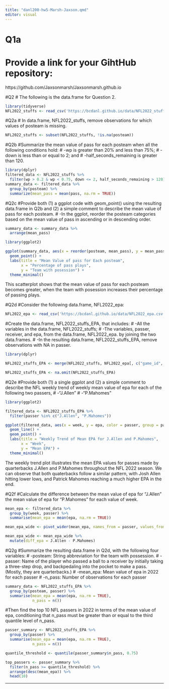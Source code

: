 ```yaml
---
title: "danl200-hw5-Marsh-Jaxson.qmd"
editor: visual
---
```

# Q1a
# Provide a link for your GihtHub repository:

https://github.com/Jaxsonmarsh/Jaxsonmarsh.github.io

#Q2
# The following is the data.frame for Question 2.

```r
library(tidyverse)
NFL2022_stuffs <- read_csv('https://bcdanl.github.io/data/NFL2022_stuffs.csv')
```


#Q2a
# In data.frame, NFL2022_stuffs, remove observations for which values of posteam is missing.

```r
NFL2022_stuffs <- subset(NFL2022_stuffs, !is.na(posteam))
```

#Q2b
#Summarize the mean value of pass for each posteam when all the following conditions hold:
#   -wp is greater than 20% and less than 75%;
#   -down is less than or equal to 2; and
#   -half_seconds_remaining is greater than 120.

```r
library(dplyr)
filtered_data <- NFL2022_stuffs %>%
  filter(wp > 0.2 & wp < 0.75, down <= 2, half_seconds_remaining > 120)
summary_data <- filtered_data %>%
  group_by(posteam) %>%
  summarize(mean_pass = mean(pass, na.rm = TRUE))
```


#Q2c
#Provide both (1) a ggplot code with geom_point() using the resulting data.frame in Q2b and (2) a simple comment to describe the mean value of pass for each posteam.
#   -In the ggplot, reorder the posteam categories based on the mean value of pass in ascending or in descending order.

```r
summary_data <- summary_data %>%
  arrange(mean_pass)

library(ggplot2)

ggplot(summary_data, aes(x = reorder(posteam, mean_pass), y = mean_pass)) +
  geom_point() +
  labs(title = "Mean Value of pass for Each posteam",
       x = "Percentage of pass plays",
       y = "Team with posession") +
  theme_minimal()

```

This scatterplot shows that the mean value of pass for each posteam becomes greater, when the team with posession increases their percentage of passing plays.

#Q2d
#Consider the following data.frame, NFL2022_epa:
```r
NFL2022_epa <- read_csv('https://bcdanl.github.io/data/NFL2022_epa.csv')
```


#Create the data.frame, NFL2022_stuffs_EPA, that includes:
#   -All the variables in the data.frame, NFL2022_stuffs;
#   -The variables, passer, receiver, and epa, from the data.frame, NFL2022_epa. by joining the two data.frames.
#   -In the resulting data.frame, NFL2022_stuffs_EPA, remove observations with NA in passer.

```r
library(dplyr)

NFL2022_stuffs_EPA <- merge(NFL2022_stuffs, NFL2022_epa[, c("game_id", "passer", "receiver", "epa")], by = "game_id", all.x = TRUE)

```


```r
NFL2022_stuffs_EPA <- na.omit(NFL2022_stuffs_EPA)
```

#Q2e
#Provide both (1) a single ggplot and (2) a simple comment to describe the NFL weekly trend of weekly mean value of epa for each of the following two passers,
#   -"J.Allen"
#   -"P.Mahomes"

```r

library(ggplot2)

filtered_data <- NFL2022_stuffs_EPA %>%
  filter(passer %in% c("J.Allen", "P.Mahomes"))

ggplot(filtered_data, aes(x = week, y = epa, color = passer, group = passer)) +
  geom_line() +
  geom_point() +
  labs(title = "Weekly Trend of Mean EPA for J.Allen and P.Mahomes",
       x = "Week",
       y = "Mean EPA") +
  theme_minimal()

```

The weekly trend plot illustrates the mean EPA values for passes made by quarterbacks J.Allen and P.Mahomes throughout the NFL 2022 season. We can observe that both quaterbacks follow a similar pattern, with Josh Allen hitting lower lows, and Patrick Mahomes reaching a much higher EPA in the end.

#Q2f
#Calculate the difference between the mean value of epa for "J.Allen" the mean value of epa for "P.Mahomes" for each value of week.

```r
mean_epa <- filtered_data %>%
  group_by(week, passer) %>%
  summarise(mean_epa = mean(epa, na.rm = TRUE))

mean_epa_wide <- pivot_wider(mean_epa, names_from = passer, values_from = mean_epa)

mean_epa_wide <- mean_epa_wide %>%
  mutate(diff_epa = J.Allen - P.Mahomes)
```


#Q2g
#Summarize the resulting data.frame in Q2d, with the following four variables:
#   -posteam: String abbreviation for the team with possession.
#   -passer: Name of the player who passed a ball to a receiver by initially taking a three-step drop, and backpedaling into the pocket to make a pass. (Mostly, they are quarterbacks.)
#   -mean_epa: Mean value of epa in 2022 for each passer
#   -n_pass: Number of observations for each passer

```r
summary_data <- NFL2022_stuffs_EPA %>%
  group_by(posteam, passer) %>%
  summarise(mean_epa = mean(epa, na.rm = TRUE),
            n_pass = n())
```


#Then find the top 10 NFL passers in 2022 in terms of the mean value of epa, conditioning that n_pass must be greater than or equal to the third quantile level of n_pass.

```r
passer_summary <- NFL2022_stuffs_EPA %>%
  group_by(passer) %>%
  summarise(mean_epa = mean(epa, na.rm = TRUE),
            n_pass = n())

quantile_threshold <- quantile(passer_summary$n_pass, 0.75)

top_passers <- passer_summary %>%
  filter(n_pass >= quantile_threshold) %>%
  arrange(desc(mean_epa)) %>%
  head(10)
```


---
